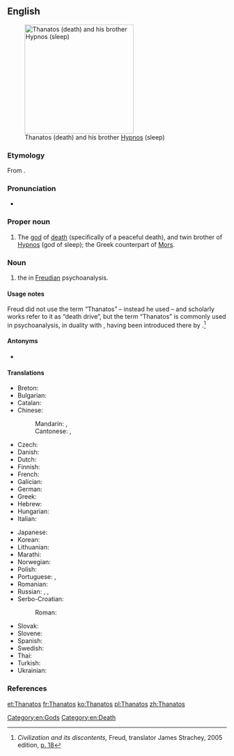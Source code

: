 ==English==
{{wikipedia}}
[[Image:Waterhouse-sleep and his half-brother death-1874.jpg|thumb|250px|right|Thanatos (death) and his brother [[Hypnos]] (sleep)]]

===Etymology===
From {{der|en|grc|Θάνατος|sc=polytonic}}.

===Pronunciation===
* {{IPA|/ˈθænəˌtɒs/|lang=en}}

===Proper noun===
{{en-proper noun}}

# {{lb|en|Greek god}} The [[god]] of [[death]] (specifically of a peaceful death), and twin brother of [[Hypnos]] (god of sleep); the Greek counterpart of [[Mors]].

===Noun===
{{en-noun|-}}

# {{lb|en|psychoanalysis}} the {{w|death drive}} in [[Freudian]] psychoanalysis.

====Usage notes====
Freud did not use the term “Thanatos” – instead he used {{m|de|Todestrieb||death drive}} – and scholarly works refer to it as “death drive”, but the term “Thanatos” is commonly used in psychoanalysis, in duality with {{m|en|Eros}}, having been introduced there by {{w|Paul Federn}}.<ref>''Civilization and its discontents,'' Freud, translator James Strachey, 2005 edition, [http://books.google.com/books?id=AW3z38T3u7YC&pg=PA18&dq=Thanatos p. 18]</ref>

====Antonyms====
* {{sense|death drive}} {{l|en|Eros}} {{qualifier|life drive}}

====Translations====
{{trans-top|Thanatos, the god of death}}
* Breton: {{t|br|Thanatos|m}}
* Bulgarian: {{t|bg|Танатос|m}}
* Catalan: {{t|ca|Tànatos|m}}
* Chinese:
*: Mandarin: {{t|cmn|塔納托斯}}, {{t|cmn|塔纳托斯|tr=Tǎnàtuōsī}}
*: Cantonese: {{t|yue|塔納托斯|sc=Hani}}, {{t|yue|塔纳托斯|tr=taap3 naap6 tok3 si1|sc=Hani}}
* Czech: {{t|cs|Thanatos|m}}
* Danish: {{t|da|Thanatos}}
* Dutch: {{t|nl|Thanatos}}
* Finnish: {{t|fi|Thanatos}}
* French: {{t+|fr|Thanatos|m}}
* Galician: {{t|gl|Tánatos|m}}
* German: {{t|de|Thanatos|m}}
* Greek: {{t|el|Θάνατος|m}}
* Hebrew: {{t|he|תנטוס|m}}
* Hungarian: {{t|hu|Thanatosz}}
* Italian: {{t|it|Tanato|m}}
{{trans-mid}}
* Japanese: {{t|ja|タナトス|tr=Tanatosu}}
* Korean: {{t|ko|^타나토스|sc=Hang}}
* Lithuanian: {{t|lt|Tanatas|m}}
* Marathi: {{t|mr|थानाटोस|m|sc=Deva}}
* Norwegian: {{t|no|Thanatos}}
* Polish: {{t+|pl|Tanatos|m-pr}}
* Portuguese: {{t|pt|Tânatos|m}}, {{t|pt|Tânato|m}}
* Romanian: {{t|ro|Thanatos|m}}
* Russian: {{t|ru|Та́натос|m|sc=Cyrl}}, {{t+|ru|Та́нат|m|sc=Cyrl}}, {{t|ru|Фа́нат|m|sc=Cyrl}}
* Serbo-Croatian:
*: Roman: {{t+|sh|Tanatos|m}}
* Slovak: {{t|sk|Tanatos|m}}
* Slovene: {{t|sl|Tanatos|m}}
* Spanish: {{t|es|Tánatos|m}}
* Swedish: {{t|sv|Thanatos}}
* Thai: {{t|th|ทานาทอส|tr=taa-naa-tôt|sc=Thai}}
* Turkish: {{t|tr|Thanatos}}
* Ukrainian: {{t|uk|Та́натос|m}}
{{trans-bottom}}

===References===
<references/>

[[Category:en:Gods]]
[[Category:en:Death]]

[[et:Thanatos]]
[[fr:Thanatos]]
[[ko:Thanatos]]
[[pl:Thanatos]]
[[zh:Thanatos]]